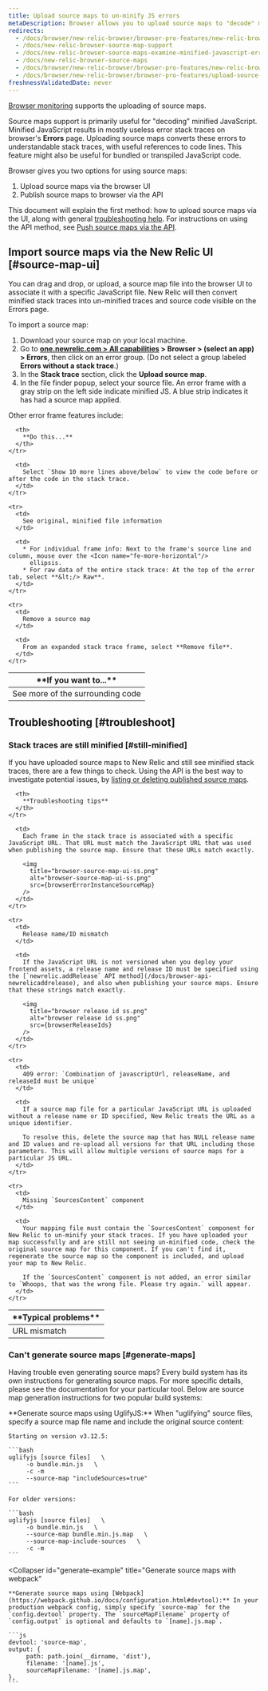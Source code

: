 ```yaml
---
title: Upload source maps to un-minify JS errors
metaDescription: Browser allows you to upload source maps to "decode" minified JavaScript; this allows you to understand your error stack traces in the browser UI.
redirects:
  - /docs/browser/new-relic-browser/browser-pro-features/new-relic-browser-source-map-support
  - /docs/new-relic-browser-source-map-support
  - /docs/new-relic-browser-source-maps-examine-minified-javascript-errors
  - /docs/new-relic-browser-source-maps
  - /docs/browser/new-relic-browser/browser-pro-features/new-relic-browser-source-maps
  - /docs/browser/new-relic-browser/browser-pro-features/upload-source-maps-un-minify-js-errors
freshnessValidatedDate: never
---
```




[Browser monitoring](/docs/browser/new-relic-browser/getting-started/introduction-new-relic-browser) supports the uploading of source maps.

Source maps support is primarily useful for "decoding" minified JavaScript. Minified JavaScript results in mostly useless error stack traces on browser's **Errors** page. Uploading source maps converts these errors to understandable stack traces, with useful references to code lines. This feature might also be useful for bundled or transpiled JavaScript code.

Browser gives you two options for using source maps:

1. Upload source maps via the browser UI
2. Publish source maps to browser via the API

This document will explain the first method: how to upload source maps via the UI, along with general [troubleshooting help](#troubleshoot). For instructions on using the API method, see [Push source maps via the API](/docs/browser/new-relic-browser/browser-pro-features/upload-source-maps-api/).

## Import source maps via the New Relic UI [#source-map-ui]

You can drag and drop, or upload, a source map file into the browser UI to associate it with a specific JavaScript file. New Relic will then convert minified stack traces into un-minified traces and source code visible on the Errors page.

To import a source map:

1. Download your source map on your local machine. 
2. Go to **[one.newrelic.com > All capabilities](https://one.newrelic.com/all-capabilities) > Browser > (select an app) > Errors**, then click on an error group. (Do not select a group labeled **Errors without a stack trace**.)
3. In the **Stack trace** section, click the **Upload source map**.
4. In the file finder popup, select your source file. An error frame with a gray strip on the left side indicate minified JS. A blue strip indicates it has had a source map applied.

Other error frame features include:

<table>
  <thead>
    <tr>
      <th style={{ width: "200px" }}>
        **If you want to...**
      </th>

      <th>
        **Do this...**
      </th>
    </tr>
  </thead>

  <tbody>
    <tr>
      <td>
        See more of the surrounding code
      </td>

      <td>
        Select `Show 10 more lines above/below` to view the code before or after the code in the stack trace.
      </td>
    </tr>

    <tr>
      <td>
        See original, minified file information
      </td>

      <td>
        * For individual frame info: Next to the frame's source line and column, mouse over the <Icon name="fe-more-horizontal"/>
          ellipsis.
        * For raw data of the entire stack trace: At the top of the error tab, select **&lt;/> Raw**.
      </td>
    </tr>

    <tr>
      <td>
        Remove a source map
      </td>

      <td>
        From an expanded stack trace frame, select **Remove file**.
      </td>
    </tr>
  </tbody>
</table>

## Troubleshooting [#troubleshoot]

### Stack traces are still minified [#still-minified]

If you have uploaded source maps to New Relic and still see minified stack traces, there are a few things to check. Using the API is the best way to investigate potential issues, by [listing or deleting published source maps](/docs/push-source-maps-api#publish).

<table>
  <thead>
    <tr>
      <th style={{ width: "200px" }}>
        **Typical problems**
      </th>

      <th>
        **Troubleshooting tips**
      </th>
    </tr>
  </thead>

  <tbody>
    <tr>
      <td>
        URL mismatch
      </td>

      <td>
        Each frame in the stack trace is associated with a specific JavaScript URL. That URL must match the JavaScript URL that was used when publishing the source map. Ensure that these URLs match exactly.

        <img
          title="browser-source-map-ui-ss.png"
          alt="browser-source-map-ui-ss.png"
          src={browserErrorInstanceSourceMap}
        />
      </td>
    </tr>

    <tr>
      <td>
        Release name/ID mismatch
      </td>

      <td>
        If the JavaScript URL is not versioned when you deploy your frontend assets, a release name and release ID must be specified using the [`newrelic.addRelease` API method](/docs/browser-api-newrelicaddrelease), and also when publishing your source maps. Ensure that these strings match exactly.

        <img
          title="browser release id ss.png"
          alt="browser release id ss.png"
          src={browserReleaseIds}
        />
      </td>
    </tr>

    <tr>
      <td>
        409 error: `Combination of javascriptUrl, releaseName, and releaseId must be unique`
      </td>

      <td>
        If a source map file for a particular JavaScript URL is uploaded without a release name or ID specified, New Relic treats the URL as a unique identifier.

        To resolve this, delete the source map that has NULL release name and ID values and re-upload all versions for that URL including those parameters. This will allow multiple versions of source maps for a particular JS URL.
      </td>
    </tr>

    <tr>
      <td>
        Missing `SourcesContent` component
      </td>

      <td>
        Your mapping file must contain the `SourcesContent` component for New Relic to un-minify your stack traces. If you have uploaded your map successfully and are still not seeing un-minified code, check the original source map for this component. If you can't find it, regenerate the source map so the component is included, and upload your map to New Relic.

        If the `SourcesContent` component is not added, an error similar to `Whoops, that was the wrong file. Please try again.` will appear.
      </td>
    </tr>
  </tbody>
</table>

### Can't generate source maps [#generate-maps]

Having trouble even generating source maps? Every build system has its own instructions for generating source maps. For more specific details, please see the documentation for your particular tool. Below are source map generation instructions for two popular build systems:

<CollapserGroup>
  <Collapser
    id="generate-example"
    title="Generate source maps with UglifyJS"
  >
    **Generate source maps using UglifyJS:** When "uglifying" source files, specify a source map file name and include the original source content:

    Starting on version v3.12.5:

    ```bash
    uglifyjs [source files]   \ 
         -o bundle.min.js   \ 
         -c -m
         --source-map "includeSources=true"
    ```

    For older versions:

    ```bash
    uglifyjs [source files]   \ 
         -o bundle.min.js   \ 
         --source-map bundle.min.js.map   \ 
         --source-map-include-sources   \ 
         -c -m
    ```
  </Collapser>

  <Collapser
    id="generate-example"
    title="Generate source maps with webpack"
  >
    **Generate source maps using [Webpack](https://webpack.github.io/docs/configuration.html#devtool):** In your production webpack config, simply specify `source-map` for the `config.devtool` property. The `sourceMapFilename` property of `config.output` is optional and defaults to `[name].js.map`.

    ```js
    devtool: 'source-map', 
    output: { 
         path: path.join(__dirname, 'dist'), 
         filename: '[name].js', 
         sourceMapFilename: '[name].js.map', 
    },
    ```
  </Collapser>
</CollapserGroup>
